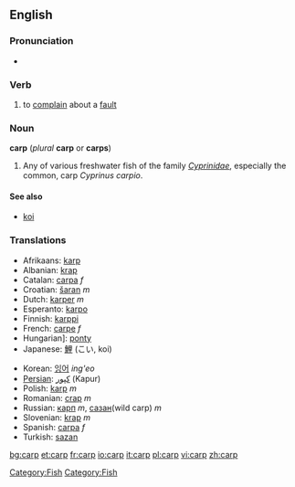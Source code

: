 ==English==

===Pronunciation===
*{{audio|en-us-carp.ogg|Audio (US)}}

===Verb===
{{en-verb}}

#to [[complain]] about a [[fault]]

{{wikipedia}}
===Noun===
'''carp''' (''plural'' '''carp''' or '''carps''')

# Any of various freshwater fish of the family ''[[Cyprinidae]]'', especially the common, carp ''Cyprinus carpio''.

====See also====
* [[koi]]

[[Category:Fish]]

===Translations===
{{top}}
*Afrikaans: [[karp]]
*Albanian: [[krap]]
*Catalan: [[carpa]] ''f''
*Croatian: [[šaran]] ''m''
*Dutch: [[karper]] ''m''
*Esperanto: [[karpo]]
*Finnish: [[karppi]]
*French: [[carpe]] ''f''
*Hungarian]: [[ponty]]
*Japanese: [[鯉]] (こい, koi)
{{mid}}
*Korean: [[잉어]] ''ing'eo''
*[[Persian]]: [[كپور]] (Kapur)
*Polish: [[karp]] ''m''
*Romanian: [[crap]] ''m''
*Russian: [[карп]] ''m'', [[сазан]](wild carp) ''m''
*Slovenian: [[krap]] ''m''
*Spanish: [[carpa]] ''f''
*Turkish: [[sazan]]

[[Category:Fish]]

[[bg:carp]]
[[et:carp]]
[[fr:carp]]
[[io:carp]]
[[it:carp]]
[[pl:carp]]
[[vi:carp]]
[[zh:carp]]